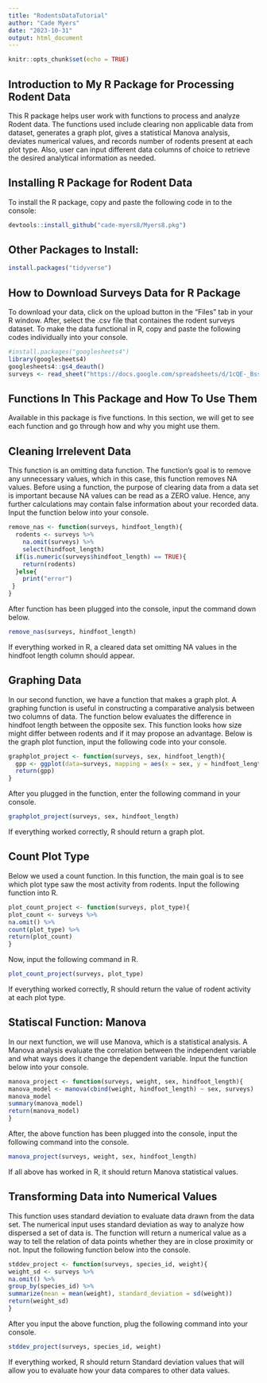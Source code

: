 ```yaml
---
title: "RodentsDataTutorial"
author: "Cade Myers"
date: "2023-10-31"
output: html_document
---
```


```r
knitr::opts_chunk$set(echo = TRUE)
```

## Introduction to My R Package for Processing Rodent Data

This R package helps user work with functions to process and analyze Rodent data. The functions used include clearing non applicable data from dataset, generates a graph plot, gives a statistical Manova analysis, deviates numerical values, and records number of rodents present at each plot type. Also, user can input different data columns of choice to retrieve the desired analytical information as needed.

## Installing R Package for Rodent Data

To install the R package, copy and paste the following code in to the console:

```r
devtools::install_github("cade-myers8/Myers8.pkg")
```

## Other Packages to Install: 

```r
install.packages("tidyverse")
```

## How to Download Surveys Data for R Package

To download your data, click on the upload button in the "Files" tab in your R window. After, select the .csv file that containes the rodent surveys dataset. To make the data functional in R, copy and paste the following codes individually into your console. 

```r
#install.packages("googlesheets4")
library(googlesheets4)
googlesheets4::gs4_deauth()
surveys <- read_sheet("https://docs.google.com/spreadsheets/d/1cQE-_Bssdiq-ZbdTwIghmV8uXB5PKANkJudfiIqnNaQ/edit?usp=sharing")
```

## Functions In This Package and How To Use Them

Available in this package is five functions. In this section, we will get to see each function and go through how and why you might use them.

## Cleaning Irrelevent Data

This function is an omitting data function. The function's goal is to remove any unnecessary values, which in this case, this function removes NA values. Before using a function, the purpose of clearing data from a data set is important because NA values can be read as a ZERO value. Hence, any further calculations may contain false information about your recorded data. Input the function below into your console.

```r
remove_nas <- function(surveys, hindfoot_length){
  rodents <- surveys %>% 
    na.omit(surveys) %>% 
    select(hindfoot_length)
  if(is.numeric(surveys$hindfoot_length) == TRUE){
    return(rodents)
  }else{
    print("error")
 }
}
```

After function has been plugged into the console, input the command down below.

```r
remove_nas(surveys, hindfoot_length)
```

If everything worked in R, a cleared data set omitting NA values in the hindfoot length column should appear.

## Graphing Data

In our second function, we have a function that makes a graph plot. A graphing function is useful in constructing a comparative analysis between two columns of data. The function below evaluates the difference in hindfoot length between the opposite sex. This function looks how size might differ between rodents and if it may propose an advantage. Below is the graph plot function, input the following code into your console.

```r
graphplot_project <- function(surveys, sex, hindfoot_length){
  gpp <- ggplot(data=surveys, mapping = aes(x = sex, y = hindfoot_length)) + geom_point(alpha = 0.1, aes(color = species_id))
  return(gpp)
}
```

After you plugged in the function, enter the following command in your console.

```r
graphplot_project(surveys, sex, hindfoot_length)
``` 

If everything worked correctly, R should return a graph plot.

## Count Plot Type

Below we used a count function. In this function, the main goal is to see which plot type saw the most activity from rodents. Input the following function into R.

```r
plot_count_project <- function(surveys, plot_type){
plot_count <- surveys %>% 
na.omit() %>% 
count(plot_type) %>% 
return(plot_count)
}
```

Now, input the following command in R.

```r
plot_count_project(surveys, plot_type)
```

If everything worked correctly, R should return the value of rodent activity at each plot type.

## Statiscal Function: Manova

In our next function, we will use Manova, which is a statistical analysis. A Manova analysis evaluate the correlation between the independent variable and what ways does it change the dependent variable. Input the function below into your console.

```r
manova_project <- function(surveys, weight, sex, hindfoot_length){
manova_model <- manova(cbind(weight, hindfoot_length) ~ sex, surveys)
manova_model
summary(manova_model)
return(manova_model)
}
```

After, the above function has been plugged into the console, input the following command into the console. 

```r
manova_project(surveys, weight, sex, hindfoot_length)
```

If all above has worked in R, it should return Manova statistical values.

## Transforming Data into Numerical Values

This function uses standard deviation to evaluate data drawn from the data set. The numerical input uses standard deviation as way to analyze how dispersed a set of data is. The function will return a numerical value as a way to tell the relation of data points whether they are in close proximity or not. Input the following function below into the console.

```r
stddev_project <- function(surveys, species_id, weight){
weight_sd <- surveys %>% 
na.omit() %>% 
group_by(species_id) %>% 
summarize(mean = mean(weight), standard_deviation = sd(weight))
return(weight_sd)
}
```

After you input the above function, plug the following command into your console.

```r
stddev_project(surveys, species_id, weight)
```

If everything worked, R should return Standard deviation values that will allow you to evaluate how your data compares to other data values.



